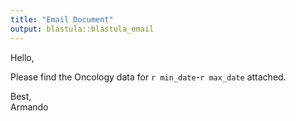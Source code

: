 ```yaml
---
title: "Email Document"
output: blastula::blastula_email
---
```


Hello,

Please find the Oncology data for `r min_date`-`r max_date` attached.

Best,  
Armando
